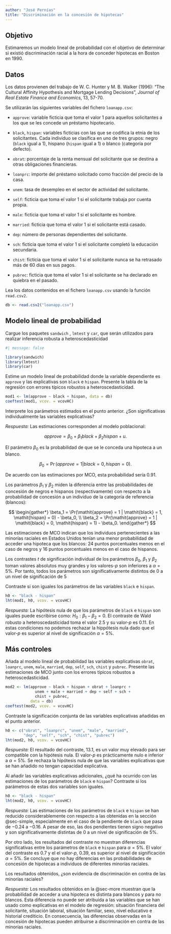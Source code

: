 ```yaml
---
author: "José Pernías"
title: "Discriminación en la concesión de hipotecas"
---
```


## Objetivo

Estimaremos un modelo lineal de probabilidad con el objetivo de determinar si existió discriminación racial a la hora de conceder hipotecas en Boston en 1990.

## Datos

Los datos provienen del trabajo de W. C. Hunter y M. B. Walker (1996): "The Cultural Affinity Hypothesis and Mortgage Lending Decisions", *Journal of Real Estate Finance and Economics*, 13, 57-70.

Se utilizarán las siguientes variables del fichero `loanapp.csv`:

-   `approve`: variable ficticia que toma el valor 1 para aquellos solicitantes a los que se les concede un préstamo hipotecario.

-   `black`, `hispan`: variables ficticias con las que se codifica la etnia de los solicitantes. Cada individuo se clasifica en uno de tres grupos: negro (`black` igual a 1), hispano (`hispan` igual a 1) o blanco (categoría por defecto).

-   `obrat`: porcentaje de la renta mensual del solicitante que se destina a otras obligaciones financieras.

-   `loanprc`: importe del préstamo solicitado como fracción del precio de la casa.

-   `unem`: tasa de desempleo en el sector de actividad del solicitante.

-   `self`: ficticia que toma el valor 1 si el solicitante trabaja por cuenta propia.

-   `male`: ficticia que toma el valor 1 si el solicitante es hombre.

-   `married`: ficticia que toma el valor 1 si el solicitante está casado.

-   `dep`: número de personas dependientes del solicitante.

-   `sch`: ficticia que toma el valor 1 si el solicitante completó la educación secundaria.

-   `chist`: ficticia que toma el valor 1 si el solicitante nunca se ha retrasado más de 60 días en sus pagos.

-   `pubrec`: ficticia que toma el valor 1 si el solicitante se ha declarado en quiebra en el pasado.

::: {.callout-note appearance="simple"}
Lea los datos contenidos en el fichero `loanapp.csv` usando la función `read.csv2`.
:::

```r
db <- read.csv2("loanapp.csv")
```

## Modelo lineal de probabilidad {#sec-simple}

::: {.callout-note appearance="simple"}
Cargue los paquetes `sandwich` , `lmtest` y `car`, que serán utilizados para realizar inferencia robusta a heteroscedasticidad
:::

```r
#| message: false

library(sandwich)
library(lmtest)
library(car)
```

::: {.callout-note appearance="simple"}
Estime un modelo lineal de probabilidad donde la variable dependiente es `approve` y las explicativas son `black` e `hispan`. Presente la tabla de la regresión con errores típicos robustos a heteroscedasticidad.
:::

```r
mod1 <- lm(approve ~ black + hispan, data = db)
coeftest(mod1, vcov. = vcovHC)
```

::: {.callout-note appearance="simple"}
Interprete los parámetros estimados en el punto anterior. ¿Son significativas individualmente las variables explicativas?
:::

*Respuesta:* Las estimaciones corresponden al modelo poblacional:

$$
\mathit{approve} = \beta_0 + \beta_1 \mathit{black} + \beta_2 \mathit{hispan} + u.
$$

El parámetro $\beta_0$ es la probabilidad de que se le conceda una hipoteca a un blanco.

$$
\beta_0 = \Pr(\mathit{approve} = 1 | \mathit{black} = 0, \mathit{hispan} = 0).
$$

De acuerdo con las estimaciones por MCO, esta probabilidad sería $0.91$.

Los parámetros $\beta_1$ y $\beta_2$ miden la diferencia entre las probabilidades de concesión de negros e hispanos (respectivamente) con respecto a la probabilidad de concesión a un individuo de la categoría de referencia (blancos):

$$
\begin{gather*}
\beta_1 = \Pr(\mathit{approve} = 1 | \mathit{black} = 1, \mathit{hispan} = 0) - \beta_0, \\
\beta_2 = \Pr(\mathit{approve} = 1 | \mathit{black} = 0, \mathit{hispan} = 1) - \beta_0.
\end{gather*}
$$

Las estimaciones de MCO indican que los individuos pertenecientes a las minorías raciales en Estados Unidos tenían una menor probabilidad de acceder una hipoteca que los blancos: 24 puntos porcentuales menos en el caso de negros y 16 puntos porcentuales menos en el caso de hispanos.

Los contrastes $t$ de significación individual de los parámetros $\beta_0$, $\beta_1$ y $\beta_2$ toman valores absolutos muy grandes y los valores-$p$ son inferiores a $\alpha = 5\%$. Por tanto, todos los parámetros son significativamente distintos de $0$ a un nivel de significación de $5%$

::: {.callout-note appearance="simple"}
Contraste si son iguales los parámetros de las variables `black` e `hispan`.
:::

```r
h0 <- "black - hispan"
lht(mod1, h0, vcov. = vcovHC)
```

*Respuesta:* La hipótesis nula de que los parámetros de `black` e `hispan` son iguales puede escribirse como: $H_0: \beta_1 - \beta_2 = 0$. El contraste de Wald robusto a heteroscedasticidad toma el valor $2.5$ y su valor-$p$ es $0.11$. En estas condiciones no podemos rechazar la hippótesis nula dado que el valor-$p$ es superior al nivel de significación $\alpha = 5\%$.

## Más controles {#sec-more}

::: {.callout-note appearance="simple"}
Añada al modelo lineal de probabilidad las variables explicativas `obrat`, `loanprc`, `unem`, `male`, `married`, `dep`, `self`, `sch`, `chist` y `pubrec`. Presente las estimaciones de MCO junto con los errores típicos robustos a heteroscedasticidad.
:::

```r
mod2 <- lm(approve ~ black + hispan + obrat + loanprc + 
             unem + male + married + dep + self + sch + 
             chist + pubrec, 
           data = db)
coeftest(mod2, vcov. = vcovHC)
```

::: {.callout-note appearance="simple"}
Contraste la significación conjunta de las variables explicativas añadidas en el punto anterior.
:::

```r
h0 <- c("obrat", "loanprc", "unem", "male", "married", 
        "dep", "self", "sch", "chist", "pubrec")
lht(mod2, h0, vcov. = vcovHC)
```

*Respuesta:* El resultado del contraste, $13.1$, es un valor muy elevado para ser compatible con la hipótesis nula. El valor-$p$ es prácticamente nulo e inferior a $\alpha = 5\%$. Se rechaza la hipótesis nula de que las variables explicativas que se han añadido no tengan capacidad explicativa.

::: {.callout-note appearance="simple"}
Al añadir las variables explicativas adicionales, ¿qué ha ocurrido con las estimaciones de los parámetros de `black` e `hispan`? Contraste si los parámetros de estas dos variables son iguales.
:::

```r
h0 <- "black - hispan"
lht(mod2, h0, vcov. = vcovHC)
```

*Respuesta:* Las estimaciones de los parámetros de `black` e `hispan` se han reducido considerablemente con respecto a las obtenidas en la sección @sec-simple, especialmente en el caso de la pendiente de `black` que pasa de $-0.24$ a $-0.16$. A pesar de eso, las dos pendientes tienen signo negativo y son significativamente distintas de $0$ a un nivel de significación de $5\%$.

Por otro lado, los resultados del contraste no muestran diferencias significativas entre los parámetros de `black` e `hispan` para $\alpha = 5\%$. El valor del contraste es $0.7$ y el el valor-$p$, $0.39$, es superior al nivel de significación $\alpha = 5\%$. Se concluye que no hay diferencias en las probabilidades de concesión de hipotecas a individuos de diferentes minorías raciales.

::: {.callout-note appearance="simple"}
Los resultados obtenidos, ¿son evidencia de discriminación en contra de las minorías raciales?
:::

*Respuesta:* Los resultados obtenidos en la @sec-more muestran que la probabilidad de acceder a una hipoteca es distinta para blancos y para no blancos. Esta diferencia no puede ser atribuida a las variables que se han usado como explicativas en el modelo de regresión: situación financiera del solicitante, situación laboral, situación familiar, sexo, nivel educativo e historial crediticio. En consecuencia, las diferencias observadas en la concesión de hipotecas pueden atribuirse a discriminación en contra de las minorías raciales.
